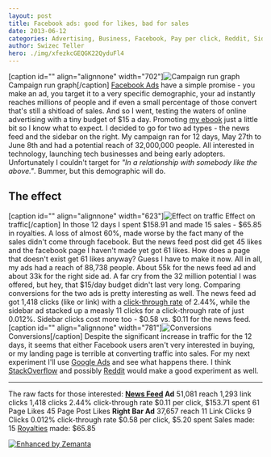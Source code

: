 ```yaml
---
layout: post
title: Facebook ads: good for likes, bad for sales
date: 2013-06-12
categories: Advertising, Business, Facebook, Pay per click, Reddit, Side Projects, Social network
author: Swizec Teller
hero: ./img/xfezkcGEQGK22QyduFl4
---
```


\[caption id="" align="alignnone" width="702"]![Campaign run graph](./img/xfezkcGEQGK22QyduFl4 "Campaign run graph") Campaign run graph\[/caption] [Facebook Ads](http://facebook.com "Facebook") have a simple promise - you make an ad, you target it to a very specific demographic, your ad instantly reaches millions of people and if even a small percentage of those convert that's still a shitload of sales. And so I went, testing the waters of online advertising with a tiny budget of $15 a day. Promoting [my ebook](https://leanpub.com/nightowls) just a little bit so I know what to expect. I decided to go for two ad types - the news feed and the sidebar on the right. My campaign ran for 12 days, May 27th to June 8th and had a potential reach of 32,000,000 people. All interested in technology, launching tech businesses and being early adopters. Unfortunately I couldn't target for _"In a relationship with somebody like the above."_. Bummer, but this demographic will do.

## The effect

\[caption id="" align="alignnone" width="623"]![Effect on traffic](./img/5QEjVcxuRLezUjQGb11Q "Effect on traffic") Effect on traffic\[/caption] In those 12 days I spent $158.91 and made 15 sales - $65.85 in royalties. A loss of almost 60%, made worse by the fact many of the sales didn't come through facebook. But the news feed post did get 45 likes and the facebook page I haven't made yet got 61 likes. How does a page that doesn't exist get 61 likes anyway? Guess I have to make it now. All in all, my ads had a reach of 88,738 people. About 55k for the news feed ad and about 33k for the right side ad. A far cry from the 32 million potential I was offered, but hey, that $15/day budget didn't last very long. Comparing conversions for the two ads is pretty interesting as well. The news feed ad got 1,418 clicks (like or link) with a [click-through rate](http://en.wikipedia.org/wiki/Click-through_rate "Click-through rate") of 2.44%, while the sidebar ad stacked up a measly 11 clicks for a click-through rate of just 0.012%. Sidebar clicks cost more too - $0.58 vs. $0.11 for the news feed. \[caption id="" align="alignnone" width="781"]![Conversions](./img/EfMY6HFATWCyck4BcKKf "Conversions") Conversions\[/caption] Despite the significant increase in traffic for the 12 days, it seems that either Facebook users aren't very interested in buying, or my landing page is terrible at converting traffic into sales. For my next experiment I'll use [Google Ads](http://www.google.com/adsense "AdSense") and see what happens there. I think [StackOverflow](http://stackoverflow.com/ "Stack Overflow") and possibly [Reddit](http://reddit.com/ "Reddit") would make a good experiment as well.

* * *

The raw facts for those interested: **[News Feed](http://en.wikipedia.org/wiki/Facebook_features "Facebook features") Ad** 51,081 reach 1,293 link clicks 1,418 clicks 2.44% click-through rate $0.11 per click, $153.71 spent 61 Page Likes 45 Page Post Likes **Right Bar Ad** 37,657 reach 11 Link Clicks 9 Clicks 0.012% click-through rate $0.58 per click, $5.20 spent Sales made: 15 [Royalties](http://en.wikipedia.org/wiki/Royalties "Royalties") made: $65.85

[![Enhanced by Zemanta](http://img.zemanta.com/zemified_e.png?x-id=34a81a15-21e0-48be-81e3-07788317f1a8)](http://www.zemanta.com/?px "Enhanced by Zemanta")
